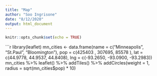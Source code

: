 ---
title: "Map"
author: "Soo Ingrisone"
date: "8/12/2020"
output: html_document
---

```{r setup, include=FALSE}
knitr::opts_chunk$set(echo = TRUE)
```

```{r, echo=TRUE}
library(leaflet)
mn_cities <- data.frame(name = c("Minneapolis", "St.Paul", "Bloomington"),
                        pop = c(425403 , 307695, 85578 ),
                        lat = c(44.9778, 44.9537, 44.8408),
                        lng = c(-93.2650, -93.0900, -93.2983))
mn_cities %>%
  leaflet() %>%
  addTiles() %>%
  addCircles(weight = 1, radius = sqrt(mn_cities$pop) * 10)